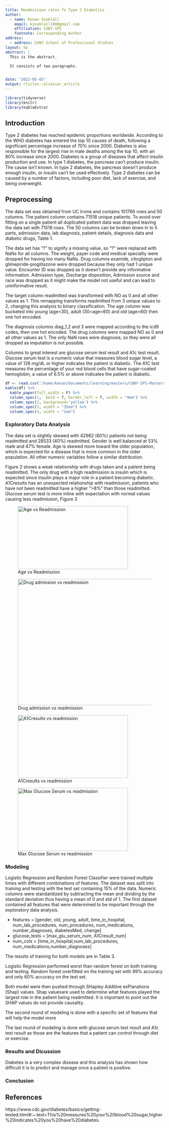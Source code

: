 ```yaml
---
title: Readmission rates fo Type 2 Diabetics
author:
  - name: Kenan Sooklall
    email: ksooklall100@gmail.com
    affiliation: CUNY-SPS
    footnote: Corresponding Author
address:
  - address: CUNY School of Professional Studies
layout: 5p
abstract: |
  This is the abstract.

  It consists of two paragraphs.


date: "2022-05-03"
output: rticles::elsevier_article
---
```

```r
library(tidyverse)
library(knitr)
library(kableExtra)
```

## Introduction

Type 2 diabetes has reached epidemic proportions worldwide. According to the WHO diabetes has entered the top 10 causes of death, following a significant percentage increase of 70% since 2000. Diabetes is also responsible for the largest rise in male deaths among the top 10, with an 80% increase since 2000. Diabetes is a group of diseases that affect insulin production and use. In type 1 diabetes, the pancreas can’t produce insulin. The cause isn’t known. In type 2 diabetes, the pancreas doesn’t produce enough insulin, or insulin can’t be used effectively. Type 2 diabetes can be caused by a number of factors, including poor diet, lack of exercise, and being overweight.

## Preprocessing

The data set was obtained from UC Irvine and contains 101766 rows and 50 columns. The patient column contains 71518 unique patients. To avoid over fitting on a single patient all duplicated patient data was dropped leaving the data set with 71518 rows. The 50 columns can be broken down in to 5 parts, admission data, lab diagnosis, patient details, diagnosis data and diabetic drugs, Table 1.

The data set has "?" to signify a missing value, so "?" were replaced with NaNs for all columns. The weight, payer code and medical specialty were dropped for having too many NaNs. Drug columns examide, citoglipton and glimepiride-pioglitazone were dropped because they only had 1 unique value.
Encounter ID was dropped as it doesn't provide any informative information. Admission type, Discharge disposition, Admission source and race was dropped as it might make the model not useful and can lead to uninformative result.

The target column readmitted was transformed with NO as 0 and all other values as 1. This remapping transforms readmitted from 3 unique values to 2, changing this analysis to binary classification. The age column was bucketed into young (age<30), adult (30<age<60) and old (age>60) then one hot encoded.

The diagnosis columns diag_1,2 and 3 were mapped according to the icd9 codes, then one hot encoded.
The drug columns were mapped NO as 0 and all other values as 1. The only NaN rows were diagnosis, so they were all dropped as imputation is not possible.

Columns to great interest are glucose serum test result and A1c test result. Glucose serum test is a numeric value that measures blood sugar level, a value of 126 mg/dL or higher indicates the patient is diabetic. The A1C test measures the percentage of your red blood cells that have sugar-coated hemoglobin, a value of 6.5% or above indicates the patient is diabetic.

\clearpage
\onecolumn

```r
df <- read.csv('/home/kenan/Documents/learning/masters/CUNY-SPS-Masters-DS/DATA_698/column_data.csv')
kable(df) %>% 
  kable_paper(full_width = F) %>% 
  column_spec(1,  bold = T, border_left = T, width = "9em") %>% 
  column_spec(2, background='yellow') %>%
  column_spec(3, width = "35em") %>% 
  column_spec(4, width = "1em")
```

\clearpage
\twocolumn

### Exploratory Data Analysis

The data set is slightly skewed with 42982 (60%) patients not being readmitted and 28533 (40%) readmitted. Gender is well balanced at 53% male and 47% female. Age is skewed more toward the older population, which is expected for a disease that is more common in the older population. All other numeric variables follow a similar distribution.

Figure 2 shows a weak relationship with drugs taken and a patient being readmitted. The only drug with a high readmission is insulin which is expected since insulin plays a major role in a patient becoming diabetic. A1Cresults has an unexpected relationship with readmission, patients who have not been readmitted have a higher ">8%" than those readmitted. Glucose serum test is more inline with expectation with normal values causing less readmission, Figure 3

\clearpage
\onecolumn

![Age vs Readmission](/home/kenan/Documents/learning/masters/CUNY-SPS-Masters-DS/DATA_698/graphs/age.jpg){#id .class width=350 height=200px}

![Drug admission vs readmission](/home/kenan/Documents/learning/masters/CUNY-SPS-Masters-DS/DATA_698/graphs/drug.jpg){#id .class width=700 height=400px}

![A1Cresults vs readmission](/home/kenan/Documents/learning/masters/CUNY-SPS-Masters-DS/DATA_698/graphs/A1Cresults.jpg){#id .class width=350 height=200px}

![Max Glucose Serum vs readmission](/home/kenan/Documents/learning/masters/CUNY-SPS-Masters-DS/DATA_698/graphs/max_glucose_serum.jpg){#id .class width=350 height=200px}

\clearpage
\twocolumn

### Modeling

Logistic Regression and Random Forest Classifier were trained multiple times with different combinations of features. The dataset was split into training and testing with the test set containing 15% of the data. Numeric columns were standardized by subtracting the mean and dividing by the standard deviation thus having a mean of 0 and std of 1. The first dataset contained all features that were determined to be important through the exploratory data analysis.

 - features = [gender, old, young, adult, time_in_hospital, num_lab_procedures, 
            num_procedures, num_medications, number_diagnoses, diabetesMed, change]
 - glucose_tests = [max_glu_serum_num, A1Cresult_num]
 - num_cols = [time_in_hospital,num_lab_procedures, num_medications,number_diagnoses]

The results of training for both models are in Table 3. 


Logistic Regression performed worst than random forest on both training and testing. Random forest overfitted on the training set with 99% accuracy and only 60% accuracy on the test set. 

Both model were then pushed through SHapley Additive exPlanations (Shap) values. Shap valuesare used to determine what features played the largest role in the patient being readmitted. It is important to point out the SHAP values do not provide causality.

The second round of modeling is done with a specific set of features that will help the model more

The last round of modeling is done with glucose serum test result and A1c test result as those are the features that a patient can control through diet or exercise.

### Results and Dicussion

Diabetes is a very complex disease and this analysis has shown how difficult it is to predict and manage once a patient is positive. 



### Conclusion

## References

https://www.cdc.gov/diabetes/basics/getting-tested.html#:~:text=This%20measures%20your%20blood%20sugar,higher%20indicates%20you%20have%20diabetes.
